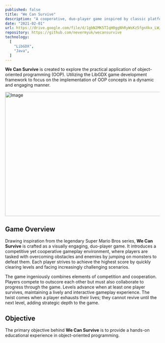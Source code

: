```yaml
---
published: false
title: "We Can Survive"
description: "A cooperative, duo-player game inspired by classic platformers."
date: "2021-02-01"
url: https://drive.google.com/file/d/1gbN2MK5TIqH0ggNhRyWsKz5fgnXkx_LW/view?usp=sharing
repository: https://github.com/nevermyuk/wecansurvive
technology:
  [
    "LibGDX",
    "Java",
  ]
---
```


**We Can Survive** is created to explore the practical application of object-oriented programming (OOP). 
Utilizing the LibGDX game development framework to focus on the implementation of OOP concepts in a dynamic and engaging manner.


<Image src="/we-can-survive-level-1.png" width="718" height="404" alt="Image" />


## Game Overview

Drawing inspiration from the legendary Super Mario Bros series, **We Can Survive** is crafted as a visually engaging, duo-player game. 
It introduces a competitive yet cooperative gameplay environment, where players are tasked with overcoming obstacles and enemies by jumping on monsters to defeat them. 
Each player strives to achieve the highest score by quickly clearing levels and facing increasingly challenging scenarios.

The game ingeniously combines elements of competition and cooperation. Players compete to outscore each other but must also collaborate to progress through the game. 
Levels advance when at least one player survives, maintaining a lively and interactive gameplay experience. The twist comes when a player exhausts their lives; 
they cannot revive until the next level, adding strategic depth to the game.

## Objective

The primary objective behind **We Can Survive** is to provide a hands-on educational experience in object-oriented programming. 
